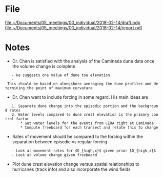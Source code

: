 = File = 
[[file:~/Documents/05_meetings/00_individual/2018-02-14/draft.odp]]
[[file:~/Documents/05_meetings/00_individual/2018-02-14/report.pdf]]

= Notes =
* Dr. Chen is satisfied with the analysis of the Caminada dune data once the volume change is complete
	- He suggests one value of dune toe elevation
	- This should be based on alongshore averaging the dune profiles and determining the point of maximum curvature
* Dr. Chen want to include forcing in some regard. His main ideas are
	1. Separate dune change into the episodic portion and the background rates
	2. Water levels compared to dune crest elevation is the primary control factor
		* Get water levels for the events from CERA right at Caminada
		* Compute freeboard for each transect and relate this to change
* Rates of movement should be compared to the forcing within the separation between episodic vs regular forcing
	- Look at movement rates for $D_{high,x}$ given prior $D_{high,z}$
	- Look at volume change given freeboard
* Plot dune crest elevation change versus spatial relationships to hurricanes (track info) and also incorporate the wind fields

